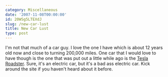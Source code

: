 ```yaml
---
category: Miscellaneous
date: '2007-11-08T00:00:00'
id: 20WSg5LTEXdJ
slug: /new-car-lust
title: New Car Lust
type: post
---
```


I'm not that much of a car guy. I love the one I have which is
about 12 years old now and close to turning 200,000 miles. One car
that I would love to have though is the one that was put out a
little while ago is the
[Tesla Roadster](http://www.teslamotors.com/design/gallery-body.php).
Sure, it's an electric car, but it's a bad ass electric car. Kick
around the site if you haven't heard about it before.